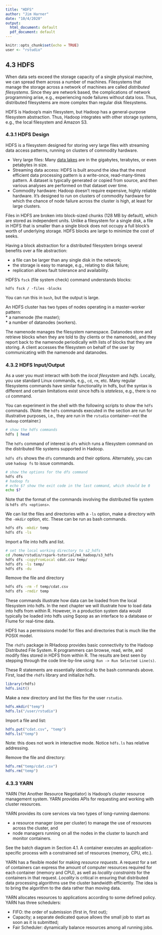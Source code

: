 ```yaml
---
title: "HDFS"
author: "Jim Harner"
date: "10/4/2020"
output:
  html_document: default
  pdf_document: default
---
```


```r
knitr::opts_chunk$set(echo = TRUE)
user <- "rstudio"
```

## 4.3 HDFS

When data sets exceed the storage capacity of a single physical machine, we can spread them across a number of machines. Filesystems that manage the storage across a network of machines are called *distributed filesystems*. Since they are network based, the complications of network programming arise, e.g., experiencing node failures without data loss. Thus, distributed filesystems are more complex than regular disk filesystems.

HDFS is Hadoop’s main filesystem, but Hadoop has a general-purpose filesystem abstraction. Thus, Hadoop integrates with other storage systems, e.g., the local filesystem and Amazon S3.

### 4.3.1 HDFS Design

HDFS is a filesystem designed for storing very large files with streaming data access patterns, running on clusters of commodity hardware.  

* Very large files: Many [data lakes](https://en.wikipedia.org/wiki/Data_lake) are in the gigabytes, terabytes, or even petabytes in size.  
* Streaming data access: HDFS is built around the idea that the most efficient data processing pattern is a write-once, read-many-times pattern. A dataset is typically generated or copied from source, and then various analyses are performed on that dataset over time.  
* Commodity hardware: Hadoop doesn’t require expensive, highly reliable hardware. It’s designed to run on clusters of commodity hardware for which the chance of node failure across the cluster is high, at least for large clusters.

Files in HDFS are broken into block-sized chunks (128 MB by default), which are stored as independent units. Unlike a filesystem for a single disk, a file in HDFS that is smaller than a single block does not occupy a full block’s worth of underlying storage. HDFS blocks are large to minimize the cost of seeks. 

Having a block abstraction for a distributed filesystem brings several benefits over a file abstraction:  

* a file can be larger than any single disk in the network;
* the storage is easy to manage, e.g., relating to disk failure;  
* replication allows fault tolerance and availability.  

HDFS’s `fsck` (file system check) command understands blocks:
```
hdfs fsck / -files -blocks
```
You can run this in `bash`, but the output is large.

An HDFS cluster has two types of nodes operating in a master-worker pattern:  
* a namenode (the master);  
* a number of datanodes (workers).  

The namenode manages the filesystem namespace. Datanodes store and retrieve blocks when they are told to (by clients or the namenode), and they report back to the namenode periodically with lists of blocks that they are storing. A client accesses the filesystem on behalf of the user by communicating with the namenode and datanodes. 

### 4.3.2 HDFS Input/Output

As a user you must interact with both the *local filesystem* and *hdfs*. Locally, you use standard Linux commands, e.g., `cd`, `rm`, etc. Many regular filesystems commands have similar functionality in hdfs, but the syntax is different and certain limitations exist since hdfs is *stateless*, e.g., there is no `cd` command. 

You can experiment in the shell with the following scripts to show the `hdfs` commands. (Note: the `hdfs` commands executed in the section are run for illustrative purposes, i.e., they are run in the `rstudio` container---not the `hadoop` container.)
```bash
# show the hdfs commands
hdfs | head
```
The `hdfs` command of interest is `dfs` which runs a filesystem command on the distributed file systems supported in Hadoop.

`hdfs dfs` shows the `dfs` commands and their options. Alternately, you can use `hadoop fs` to issue commands.
```bash
# show the options for the dfs command
hdfs dfs
# hadoop fs
# echo $? show the exit code in the last command, which should be 0
echo $?
```
Note that the format of the commands involving the distributed file system is `hdfs dfs <options>`.

We can list the files and directories with a `-ls` option, make a directory with the `-mkdir` option, etc. These can be run as bash commands.
```bash
hdfs dfs -mkdir temp
hdfs dfs -ls
```
Import a file into hdfs and list.
```bash
# set the local working directory to s2_hdfs
cd /home/rstudio/rspark-tutorial/m4_hadoop/s3_hdfs
hdfs dfs -copyFromLocal cdat.csv temp/
hdfs dfs -ls temp/
hdfs dfs -du
```
Remove the file and directory
```bash
hdfs dfs -rm -f temp/cdat.csv
hdfs dfs -rmdir temp
```
These commands illustrate how data can be loaded from the local filesystem into hdfs. In the next chapter we will illustrate how to load data into hdfs from within R. However, in a production system data would typically be loaded into hdfs using Sqoop as an interface to a database or Flume for real-time data.

HDFS has a permissions model for files and directories that is much like the POSIX model.

The `rhdfs` package in RHadoop provides basic connectivity to the Hadoop Distributed File System. R programmers can browse, read, write, and modify files stored in HDFS from within R. The results are best seen by stepping through the code line-by-line using: `Run -> Run Selected Line(s)`.

These R statements are essentially identical to the bash commands above. First, load the `rhdfs` library and initialize hdfs.
```r
library(rhdfs)
hdfs.init()
```
Make a new directory and list the files for the user `rstudio`.
```r
hdfs.mkdir("temp")
hdfs.ls("/user/rstudio")
```
Import a file and list:
```r
hdfs.put("cdat.csv", "temp")
hdfs.ls("temp")
```
Note: this does not work in interactive mode. Notice `hdfs.ls` has relative addressing.

Remove the file and directory:
```r
hdfs.rm("temp/cdat.csv")
hdfs.rm("temp")
```

### 4.3.3 YARN

YARN (Yet Another Resource Negotiator) is Hadoop’s cluster resource management system. YARN provides APIs for requesting and working with cluster resources.

YARN provides its core services via two types of long-running daemons:  

* a resource manager (one per cluster) to manage the use of resources across the cluster, and  
* node managers running on all the nodes in the cluster to launch and monitor containers.

See the batch diagram in Section 4.1. A container executes an application-specific process with a constrained set of resources (memory, CPU, etc.). 

YARN has a flexible model for making *resource requests*. A request for a set of containers can express the amount of computer resources required for each container (memory and CPU), as well as *locality constraints* for the containers in that request. *Locality* is critical in ensuring that distributed data processing algorithms use the cluster bandwidth efficiently. The idea is to bring the algorithm to the data rather than moving data.

YARN allocates resources to applications according to some defined policy. YARN has three schedulers:  

* FIFO: the order of submission (first in, first out);  
* Capacity; a separate dedicated queue allows the small job to start as soon as it is submitted;  
* Fair Scheduler: dynamically balance resources among all running jobs.
